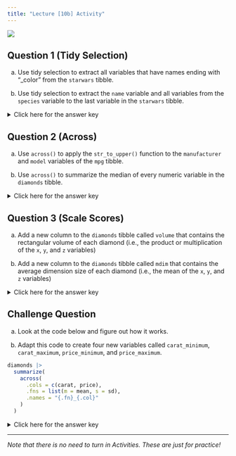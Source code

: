 ```yaml
---
title: "Lecture [10b] Activity"
---
```


![](../../img/programmer_2780E3.svg){.hero}

## Question 1 (Tidy Selection)

a.    Use tidy selection to extract all variables that have names ending with "_color" from the `starwars` tibble.

b.    Use tidy selection to extract the `name` variable and all variables from the `species` variable to the last variable in the `starwars` tibble.

<p><details>
<summary>Click here for the answer key</summary>
<blockquote>

**Answer (a)**

```r
#| message: false

library(tidyverse)
starwars |> 
  select(ends_with("_color"))
```

**Answer (b)**

```r
starwars |> 
  select(name, species:last_col())
```

</blockquote></details></p>

## Question 2 (Across)

a.    Use `across()` to apply the `str_to_upper()` function to the `manufacturer` and `model` variables of the `mpg` tibble.

b.    Use `across()` to summarize the median of every numeric variable in the `diamonds` tibble.


<p><details>
<summary>Click here for the answer key</summary>
<blockquote>

**Answer (a)**

```r
mpg |> 
  mutate(
    across(
      .cols = c(manufacturer, model), 
      .fns = str_to_upper
    )
  )
```

**Answer (b)**

```r
diamonds |> 
  summarize(
    across(
      .cols = where(is.numeric), 
      .fns = median
    )
  )
```


</blockquote></details></p>

## Question 3 (Scale Scores)

a.    Add a new column to the `diamonds` tibble called `volume` that contains the rectangular volume of each diamond (i.e., the product or multiplication of the `x`, `y`, and `z` variables)

b.    Add a new column to the `diamonds` tibble called `mdim` that contains the average dimension size of each diamond (i.e., the mean of the `x`, `y`, and `z` variables)

<p><details>
<summary>Click here for the answer key</summary>
<blockquote>

**Answer (a)**

```r
diamonds |> 
  mutate(volume = x * y * z)
```

**Answer (b)**

```r
diamonds |> 
  mutate(mdim = rowMeans(pick(x, y, z)))
```

**Alternate Answer (b)**

```r
diamonds |> 
  # Create row identifier
  mutate(row_id = row_number()) |> 
  # Mutate while grouping by it
  mutate(
    mdim = mean(c(x, y, z)),
    .by = row_id
  )
```

</blockquote></details></p>

## Challenge Question

a.    Look at the code below and figure out how it works.

b.    Adapt this code to create four new variables called `carat_minimum`, `carat_maximum`, `price_minimum`, and `price_maximum`.

```r
diamonds |> 
  summarize(
    across(
      .cols = c(carat, price),
      .fns = list(m = mean, s = sd),
      .names = "{.fn}_{.col}"
    )
  )
```

<p><details>
<summary>Click here for the answer key</summary>
<blockquote>

```r
diamonds |> 
  summarize(
    across(
      .cols = c(carat, price),
      .fns = list(minimum = min, maximum = max),
      .names = "{.col}_{.fn}"
    )
  )
```

</blockquote></details></p>


---

*Note that there is no need to turn in Activities. These are just for practice!*

